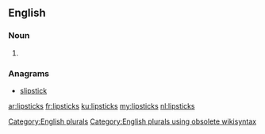 ==English==

===Noun===
{{head|en}}

# {{plural of|lipstick}}

===Anagrams===
* [[slipstick#English|slipstick]]

[[Category:English plurals]][[Category:English plurals using obsolete wikisyntax]]

[[ar:lipsticks]]
[[fr:lipsticks]]
[[ku:lipsticks]]
[[my:lipsticks]]
[[nl:lipsticks]]